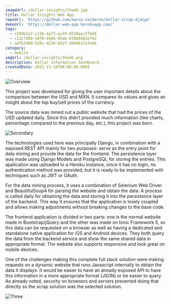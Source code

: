 ```yaml
---
imageUrl: /dollar-insights/thumb.jpg
title: Dollar Insights Web App
repoUrl: 'https://github.com/marco-calderon/dollar-scrap-django'
demoUrl: 'https://dollar-web-app.herokuapp.com/'
tags:
  - c509b2a7-c216-4a73-ac49-8528aec5f6d0
  - c12c7d9b-30f0-448b-95ab-030b8462e792
  - ad7bf409-520c-4230-bb2f-d569617afe06
category:
  - mobile
imgUrl: /dollar-insights/thumb.png
description: Dollar information dashboard.
createdDate: 2021-11-18T08:00:00.000Z
---
```


![Overview](/dollar-insights/1.jpg)

This project was developed for giving the user important details about the comparison between the USD and MXN. It compares its values and gives an insight about the top buy/sell prices of the currency.

The source data was mined out a public website that had the prices of the USD updated daily. Since this didn’t provided much information (like charts, percentage compared to the previous day, etc.), this project was born.

![Secondary](/dollar-insights/2.jpg)

The technologies used here was principally Django, in combination with a exposed REST API mainly for two purposes: serve as the entry point for data mining and provide the data for the frontend. The persistence layer was made using Django Models and PostgreSQL for storing the entries. This application was uploaded to a Heroku instance, since it has no login, no authentication method was provided, but it is ready to be implemented with techniques such as JWT or OAuth.

For the data mining process, it uses a combination of Selenium Web Driver and BeautifulSoup4 for parsing the website and obtain the data. A process is called daily for obtaining the data and storing it into the persistence layer of the backend. This way it ensures that the application is losely coupled and allows making adjustments without breaking changes to the base code.

The frontend application is divided in two parts: one is the normal website made in Bootstrap/jQuery and the other was made on Ionic Framework 5, so this data can be requested on a browser as well as having a dedicated and standalone native application for iOS and Android devices. They both query the data from the backend service and show the same shared data in appropriate format. The website also supports responsive and look great on mobile devices.

One of the challenges making this complete full stack solution were making requests on a dynamic website that runs Javascript internally to obtain the data it displays. It would be easier to have an already exposed API to have this information in a more appropriate format (JSON) or be easier to query. As already noted, security on browsers and servers prevented doing that directly so the scrap solution was the selected solution.

![Three](/dollar-insights/3.jpg)
